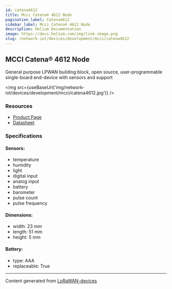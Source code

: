 ```yaml
---
id: catena4612
title: Mcci Catena® 4612 Node
pagination_label: Catena4612
sidebar_label: Mcci Catena® 4612 Node
description: Helium Documentation
image: https://docs.helium.com/img/link-image.png
slug: /network-iot/devices/development/mcci/catena4612
---
```



## MCCI Catena® 4612 Node

General purpose LPWAN building block, open source, user-programmable single-board end-device with
sensors and support

<img src={useBaseUrl('img/network-iot/devices/development/mcci/catena4612.jpg')} />

### Resources

- [Product Page](https://mcci.io/catena4612)
- [Datasheet](https://cdn.shopify.com/s/files/1/0873/5104/files/971001048c__Catena-4612-Datasheet.pdf?v=1610856170)

### Specifications

#### Sensors:

- temperature
- humidity
- light
- digital input
- analog input
- battery
- barometer
- pulse count
- pulse frequency

#### Dimensions:

- width: 23 mm
- length: 51 mm
- height: 5 mm

#### Battery:

- type: AAA
- replaceable: True

---

Content generated from [LoRaWAN-devices](https://github.com/TheThingsNetwork/lorawan-devices)

